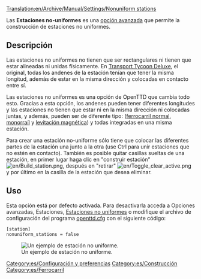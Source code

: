 [[Translation:en/Archive/Manual/Settings/Nonuniform stations]]

Las '''Estaciones no-uniformes''' es una [[es/Archive/Manual/Settings/Opciones avanzadas|opción avanzada]] que permite la construcción de estaciones no uniformes.

== Descripción ==
Las estaciones no uniformes no tienen que ser rectangulares ni tienen que estar alineadas ni unidas físicamente.
En [[es/Archive/OpenTTD/Transport Tycoon Deluxe|Transport Tycoon Deluxe]], el original, todas los andenes de la estación tenían que tener la misma longitud, además de estar en la misma dirección y colocadas en contacto entre sí.

Las estaciones no uniformes es una opción de OpenTTD que cambia todo esto. Gracias a esta opción, los andenes pueden tener diferentes longitudes y las estaciones no tienen que estar ni en la misma dirección ni colocadas juntas, y además, pueden ser de diferente tipo: ([[es/Manual/Base Set/Ferrocarril|ferrocarril normal]], [[es/Manual/Base Set/Monorraíl|monorraíl]] y [[es/Manual/Base Set/MagLev|levitación magnética]]) y todas integradas en una misma estación.

Para crear una estación no-uniforme sólo tiene que colocar las diferentes partes de la estación una junto a la otra (use Ctrl para unir estaciones que no estén en contacto). También es posible quitar casillas sueltas de una estación, en primer lugar haga clic en "construir estación" [[File:en/Build station.png]], después en "retirar" [[File:en/Toggle clear active.png]] y por último en la casilla de la estación que desea eliminar.

== Uso ==
Esta opción está por defecto activada. Para desactivarla acceda a Opciones avanzadas, Estaciones, [[es/Archive/Manual/Settings/Opciones avanzadas/Estaciones#Estaciones no uniformes|Estaciones no uniformes]] o modifique el archivo de configuración del programa [[es/openttd.cfg|openttd.cfg]] con el siguiente código:
<pre>[station]
nonuniform_stations = false</pre>
[[File:en/nonuniform.png|center|none|frame|Un ejemplo de estación no uniforme.]]

[[Category:es/Configuración y preferencias]]
[[Category:es/Construcción]]
[[Category:es/Ferrocarril]]
